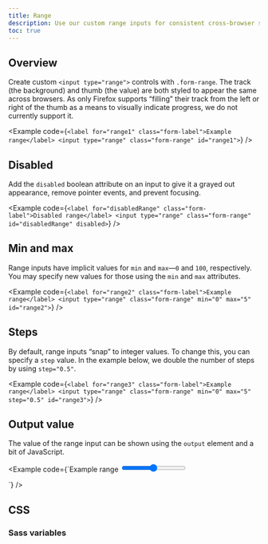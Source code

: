 ```yaml
---
title: Range
description: Use our custom range inputs for consistent cross-browser styling and built-in customization.
toc: true
---
```


## Overview

Create custom `<input type="range">` controls with `.form-range`. The track (the background) and thumb (the value) are both styled to appear the same across browsers. As only Firefox supports “filling” their track from the left or right of the thumb as a means to visually indicate progress, we do not currently support it.

<Example code={`<label for="range1" class="form-label">Example range</label>
<input type="range" class="form-range" id="range1">`} />

## Disabled

Add the `disabled` boolean attribute on an input to give it a grayed out appearance, remove pointer events, and prevent focusing.

<Example code={`<label for="disabledRange" class="form-label">Disabled range</label>
<input type="range" class="form-range" id="disabledRange" disabled>`} />

## Min and max

Range inputs have implicit values for `min` and `max`—`0` and `100`, respectively. You may specify new values for those using the `min` and `max` attributes.

<Example code={`<label for="range2" class="form-label">Example range</label>
<input type="range" class="form-range" min="0" max="5" id="range2">`} />

## Steps

By default, range inputs “snap” to integer values. To change this, you can specify a `step` value. In the example below, we double the number of steps by using `step="0.5"`.

<Example code={`<label for="range3" class="form-label">Example range</label>
<input type="range" class="form-range" min="0" max="5" step="0.5" id="range3">`} />

## Output value

The value of the range input can be shown using the `output` element and a bit of JavaScript.

<Example code={`<label for="range4" class="form-label">Example range</label>
  <input type="range" class="form-range" min="0" max="100" value="50" id="range4">
  <output for="range4" id="rangeValue" aria-hidden="true"></output>

  <script>
    // This is an example script, please modify as needed
    const rangeInput = document.getElementById('range4');
    const rangeOutput = document.getElementById('rangeValue');

    // Set initial value
    rangeOutput.textContent = rangeInput.value;

    rangeInput.addEventListener('input', function() {
      rangeOutput.textContent = this.value;
    });
  </script>`} />

## CSS

### Sass variables

<ScssDocs name="form-range-variables" file="scss/forms/_form-range.scss" />
